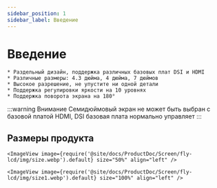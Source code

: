```yaml
---
sidebar_position: 1
sidebar_label: Введение
---
```




# Введение

    * Раздельный дизайн, поддержка различных базовых плат DSI и HDMI
    * Различные размеры: 4.3 дюйма, 4 дюйма, 7 дюймов
    * Высокое разрешение, не упустите ни одной детали
    * Поддержка регулировки яркости на 10 уровнях
    * Поддержка поворота экрана на 180°

:::warning Внимание
Семидюймовый экран не может быть выбран с базовой платой HDMI, DSI базовая плата нормально управляет
:::

## Размеры продукта

    <ImageView image={require('@site/docs/ProductDoc/Screen/fly-lcd/img/size.webp').default} size="50%" align="left" />

    <ImageView image={require('@site/docs/ProductDoc/Screen/fly-lcd/img/size1.webp').default} size="100%" align="left" />